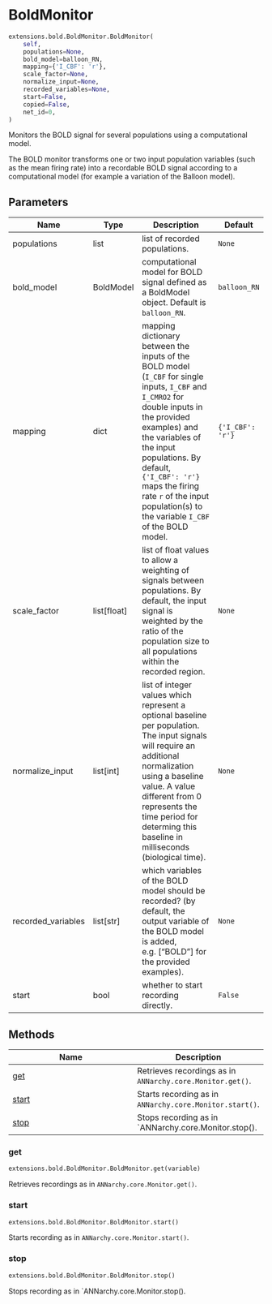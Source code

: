 # BoldMonitor { #ANNarchy.extensions.bold.BoldMonitor.BoldMonitor }

```python
extensions.bold.BoldMonitor.BoldMonitor(
    self,
    populations=None,
    bold_model=balloon_RN,
    mapping={'I_CBF': 'r'},
    scale_factor=None,
    normalize_input=None,
    recorded_variables=None,
    start=False,
    copied=False,
    net_id=0,
)
```

Monitors the BOLD signal for several populations using a computational model.

The BOLD monitor transforms one or two input population variables (such as the mean firing rate) into a recordable BOLD signal according to a computational model (for example a variation of the Balloon model).

## Parameters {.doc-section .doc-section-parameters}

| Name               | Type          | Description                                                                                                                                                                                                                                                                                                                   | Default          |
|--------------------|---------------|-------------------------------------------------------------------------------------------------------------------------------------------------------------------------------------------------------------------------------------------------------------------------------------------------------------------------------|------------------|
| populations        | list          | list of recorded populations.                                                                                                                                                                                                                                                                                                 | `None`           |
| bold_model         | BoldModel     | computational model for BOLD signal defined as a BoldModel object. Default is `balloon_RN`.                                                                                                                                                                                                                                   | `balloon_RN`     |
| mapping            | dict          | mapping dictionary between the inputs of the BOLD model (`I_CBF` for single inputs, `I_CBF` and `I_CMRO2` for double inputs in the provided examples) and the variables of the input populations. By default, `{'I_CBF': 'r'}` maps the firing rate `r` of the input population(s) to the variable `I_CBF` of the BOLD model. | `{'I_CBF': 'r'}` |
| scale_factor       | list\[float\] | list of float values to allow a weighting of signals between populations. By default, the input signal is weighted by the ratio of the population size to all populations within the recorded region.                                                                                                                         | `None`           |
| normalize_input    | list\[int\]   | list of integer values which represent a optional baseline per population. The input signals will require an additional normalization using a baseline value. A value different from 0 represents the time period for determing this baseline in milliseconds (biological time).                                              | `None`           |
| recorded_variables | list\[str\]   | which variables of the BOLD model should be recorded? (by default, the output variable of the BOLD model is added, e.g. ["BOLD"] for the provided examples).                                                                                                                                                                  | `None`           |
| start              | bool          | whether to start recording directly.                                                                                                                                                                                                                                                                                          | `False`          |

## Methods

| Name | Description |
| --- | --- |
| [get](#ANNarchy.extensions.bold.BoldMonitor.BoldMonitor.get) | Retrieves recordings as in `ANNarchy.core.Monitor.get()`. |
| [start](#ANNarchy.extensions.bold.BoldMonitor.BoldMonitor.start) | Starts recording as in `ANNarchy.core.Monitor.start()`. |
| [stop](#ANNarchy.extensions.bold.BoldMonitor.BoldMonitor.stop) | Stops recording as in `ANNarchy.core.Monitor.stop(). |

### get { #ANNarchy.extensions.bold.BoldMonitor.BoldMonitor.get }

```python
extensions.bold.BoldMonitor.BoldMonitor.get(variable)
```

Retrieves recordings as in `ANNarchy.core.Monitor.get()`.

### start { #ANNarchy.extensions.bold.BoldMonitor.BoldMonitor.start }

```python
extensions.bold.BoldMonitor.BoldMonitor.start()
```

Starts recording as in `ANNarchy.core.Monitor.start()`.

### stop { #ANNarchy.extensions.bold.BoldMonitor.BoldMonitor.stop }

```python
extensions.bold.BoldMonitor.BoldMonitor.stop()
```

Stops recording as in `ANNarchy.core.Monitor.stop().